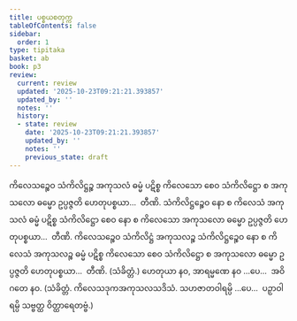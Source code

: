 ```yaml
---
title: ပစ္စယစတုက္က
tableOfContents: false
sidebar:
  order: 1
type: tipitaka
basket: ab
book: p3
review:
  current: review
  updated: '2025-10-23T09:21:21.393857'
  updated_by: ''
  notes: ''
  history:
  - state: review
    date: '2025-10-23T09:21:21.393857'
    updated_by: ''
    notes: ''
    previous_state: draft
---
```



<ReviewStatus review={frontmatter.review} showDetails={true} />

<HypothesisAnnotation frontmatter={frontmatter} />

<DynamicBreadcrumb />

<Division number="24" book="p3" e="ch" v="39" p="427">

<Paragraph number="2356" book="p3">
ကိလေသဉ္စေဝ သံကိလိဋ္ဌဉ္စ အကုသလံ ဓမ္မံ ပဋိစ္စ ကိလေသော စေဝ သံကိလိဋ္ဌော စ အကုသလော ဓမ္မော ဥပ္ပဇ္ဇတိ ဟေတုပစ္စယာ…  တီဏိ.
</Paragraph>

<Paragraph number="2357" book="p3">
သံကိလိဋ္ဌဉ္စေဝ နော စ ကိလေသံ အကုသလံ ဓမ္မံ ပဋိစ္စ သံကိလိဋ္ဌော စေဝ နော စ ကိလေသော အကုသလော ဓမ္မော ဥပ္ပဇ္ဇတိ ဟေတုပစ္စယာ…  တီဏိ.
</Paragraph>

<Paragraph number="2358" book="p3">
ကိလေသဉ္စေဝ သံကိလိဋ္ဌံ အကုသလဉ္စ သံကိလိဋ္ဌဉ္စေဝ နော စ ကိလေသံ အကုသလဉ္စ ဓမ္မံ ပဋိစ္စ ကိလေသော စေဝ သံကိလိဋ္ဌော စ အကုသလော ဓမ္မော ဥပ္ပဇ္ဇတိ ဟေတုပစ္စယာ…  တီဏိ. (သံခိတ္တံ.)
</Paragraph>

</Division>
<Division number="25" book="p3" e="ch" v="39" p="427">

<Paragraph number="2359" book="p3">
ဟေတုယာ နဝ, အာရမ္မဏေ နဝ …ပေ…  အဝိဂတေ နဝ. (သံခိတ္တံ. ကိလေသဒုကအကုသလသဒိသံ. သဟဇာတဝါရမ္ပိ …ပေ…  ပဉှာဝါရမ္ပိ သဗ္ဗတ္ထ ဝိတ္ထာရေတဗ္ဗံ.)
</Paragraph>
</Division>
